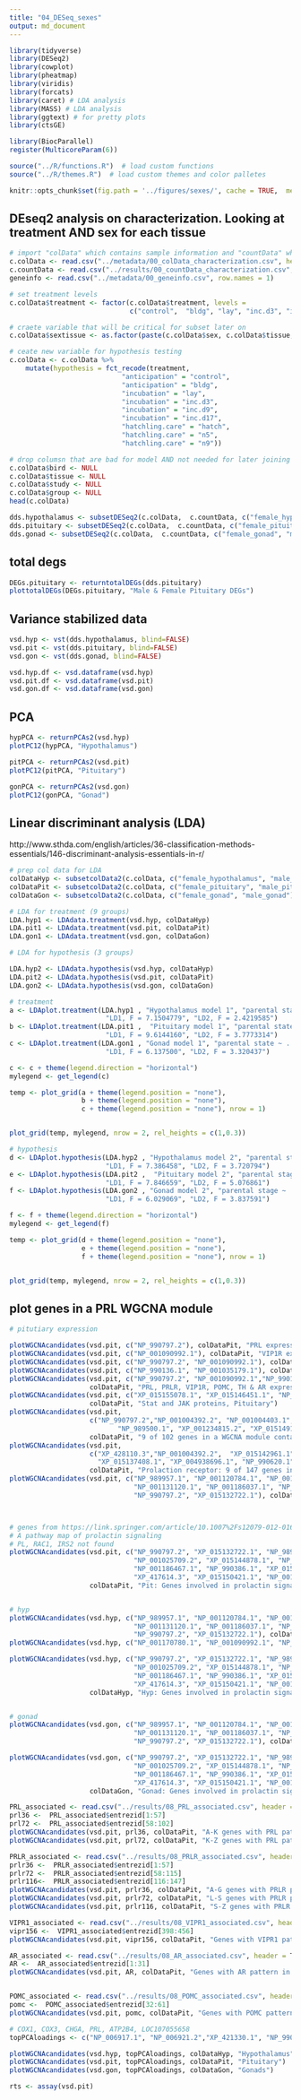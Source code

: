 ```yaml
---
title: "04_DESeq_sexes"
output: md_document
---
```


```r
library(tidyverse)
library(DESeq2)
library(cowplot)
library(pheatmap)
library(viridis)
library(forcats)
library(caret) # LDA analysis
library(MASS) # LDA analysis
library(ggtext) # for pretty plots
library(ctsGE)

library(BiocParallel)
register(MulticoreParam(6))

source("../R/functions.R")  # load custom functions 
source("../R/themes.R")  # load custom themes and color palletes

knitr::opts_chunk$set(fig.path = '../figures/sexes/', cache = TRUE,  message=F, comment=FALSE, warning=FALSE)
```

## DEseq2 analysis on characterization. Looking at treatment AND sex for each tissue

```r
# import "colData" which contains sample information and "countData" which contains read counts
c.colData <- read.csv("../metadata/00_colData_characterization.csv", header = T, row.names = 1)
c.countData <- read.csv("../results/00_countData_characterization.csv", header = T, row.names = 1)
geneinfo <- read.csv("../metadata/00_geneinfo.csv", row.names = 1)

# set treatment levels
c.colData$treatment <- factor(c.colData$treatment, levels = 
                              c("control",  "bldg", "lay", "inc.d3", "inc.d9", "inc.d17", "hatch", "n5", "n9"))

# craete variable that will be critical for subset later on
c.colData$sextissue <- as.factor(paste(c.colData$sex, c.colData$tissue, sep = "_"))

# ceate new variable for hypothesis testing
c.colData <- c.colData %>%
    mutate(hypothesis = fct_recode(treatment,
                            "anticipation" = "control",
                            "anticipation" = "bldg",
                            "incubation" = "lay",
                            "incubation" = "inc.d3",
                            "incubation" = "inc.d9",
                            "incubation" = "inc.d17",
                            "hatchling.care" = "hatch",
                            "hatchling.care" = "n5",
                            "hatchling.care" = "n9"))

# drop columsn that are bad for model AND not needed for later joining
c.colData$bird <- NULL
c.colData$tissue <- NULL
c.colData$study <- NULL
c.colData$group <- NULL
head(c.colData)
```



```r
dds.hypothalamus <- subsetDESeq2(c.colData,  c.countData, c("female_hypothalamus","male_hypothalamus") )
dds.pituitary <- subsetDESeq2(c.colData,  c.countData, c("female_pituitary", "male_pituitary" ) )
dds.gonad <- subsetDESeq2(c.colData,  c.countData, c("female_gonad", "male_gonad") )
```


## total degs

```r
DEGs.pituitary <- returntotalDEGs(dds.pituitary)
plottotalDEGs(DEGs.pituitary, "Male & Female Pituitary DEGs")
```

## Variance stabilized data

```r
vsd.hyp <- vst(dds.hypothalamus, blind=FALSE) 
vsd.pit <- vst(dds.pituitary, blind=FALSE) 
vsd.gon <- vst(dds.gonad, blind=FALSE) 

vsd.hyp.df <- vsd.dataframe(vsd.hyp) 
vsd.pit.df <- vsd.dataframe(vsd.pit) 
vsd.gon.df <- vsd.dataframe(vsd.gon) 
```

## PCA

```r
hypPCA <- returnPCAs2(vsd.hyp)
plotPC12(hypPCA, "Hypothalamus")

pitPCA <- returnPCAs2(vsd.pit)
plotPC12(pitPCA, "Pituitary")

gonPCA <- returnPCAs2(vsd.gon)
plotPC12(gonPCA, "Gonad")
```


## Linear discriminant analysis (LDA)

http://www.sthda.com/english/articles/36-classification-methods-essentials/146-discriminant-analysis-essentials-in-r/


```r
# prep col data for LDA
colDataHyp <- subsetcolData2(c.colData, c("female_hypothalamus", "male_hypothalamus"))
colDataPit <- subsetcolData2(c.colData, c("female_pituitary", "male_pituitary"))
colDataGon <- subsetcolData2(c.colData, c("female_gonad", "male_gonad"))

# LDA for treatment (9 groups)
LDA.hyp1 <- LDAdata.treatment(vsd.hyp, colDataHyp)
LDA.pit1 <- LDAdata.treatment(vsd.pit, colDataPit)
LDA.gon1 <- LDAdata.treatment(vsd.gon, colDataGon)

# LDA for hypothesis (3 groups)

LDA.hyp2 <- LDAdata.hypothesis(vsd.hyp, colDataHyp)
LDA.pit2 <- LDAdata.hypothesis(vsd.pit, colDataPit)
LDA.gon2 <- LDAdata.hypothesis(vsd.gon, colDataGon)
```

```r
# treatment
a <- LDAplot.treatment(LDA.hyp1 , "Hypothalamus model 1", "parental state ~ .  0.277 pred. acc.",
                        "LD1, F = 7.1504779", "LD2, F = 2.4219585")
b <- LDAplot.treatment(LDA.pit1 ,  "Pituitary model 1", "parental state ~ .  0.405 pred. acc.",
                        "LD1, F = 9.6144160", "LD2, F = 3.7773314")
c <- LDAplot.treatment(LDA.gon1 , "Gonad model 1", "parental state ~ .  has 0.297 pred. acc.",
                        "LD1, F = 6.137500", "LD2, F = 3.320437")

c <- c + theme(legend.direction = "horizontal")
mylegend <- get_legend(c)

temp <- plot_grid(a + theme(legend.position = "none"),
                  b + theme(legend.position = "none"),
                  c + theme(legend.position = "none"), nrow = 1)


plot_grid(temp, mylegend, nrow = 2, rel_heights = c(1,0.3))

# hypothesis
d <- LDAplot.hypothesis(LDA.hyp2 , "Hypothalamus model 2", "parental stage ~ .  0.432 pred. acc.",
                        "LD1, F = 7.386458", "LD2, F = 3.720794")
e <- LDAplot.hypothesis(LDA.pit2 ,  "Pituitary model 2", "parental stage ~ .  0.473 pred. acc.",
                        "LD1, F = 7.846659", "LD2, F = 5.076861")
f <- LDAplot.hypothesis(LDA.gon2 , "Gonad model 2", "parental stage ~ .  has 0.368 pred. acc.",
                        "LD1, F = 6.029069", "LD2, F = 3.837591")

f <- f + theme(legend.direction = "horizontal")
mylegend <- get_legend(f)

temp <- plot_grid(d + theme(legend.position = "none"),
                  e + theme(legend.position = "none"),
                  f + theme(legend.position = "none"), nrow = 1)


plot_grid(temp, mylegend, nrow = 2, rel_heights = c(1,0.3))
```

## plot genes in a  PRL WGCNA module

```r
# pitutiary expression

plotWGCNAcandidates(vsd.pit, c("NP_990797.2"), colDataPit, "PRL expression, Pituitary")
plotWGCNAcandidates(vsd.pit, c("NP_001090992.1"), colDataPit, "VIP1R expression, Pituitary")
plotWGCNAcandidates(vsd.pit, c("NP_990797.2", "NP_001090992.1"), colDataPit, "PRL & VIP1R expression, Pituitary")
plotWGCNAcandidates(vsd.pit, c("NP_990136.1", "NP_001035179.1"), colDataPit, "TH & AR expression, Pituitary")
plotWGCNAcandidates(vsd.pit, c("NP_990797.2", "NP_001090992.1","NP_990136.1", "NP_001035179.1", "NP_001026269.1"), 
                    colDataPit, "PRL, PRLR, VIP1R, POMC, TH & AR expression, Pituitary")
plotWGCNAcandidates(vsd.pit, c("XP_015155078.1", "XP_015146451.1", "NP_001025709.2", "NP_990327.2"), 
                    colDataPit, "Stat and JAK proteins, Pituitary")
plotWGCNAcandidates(vsd.pit,
                    c("NP_990797.2","NP_001004392.2", "NP_001004403.1", "NP_001006255.2", "NP_001006274.1",
                           "NP_989500.1", "XP_001234815.2", "XP_015149152.1", "XP_416110.5"),
                    colDataPit, "9 of 102 genes in a WGCNA module containting Prolactin")
plotWGCNAcandidates(vsd.pit,
                    c("XP_428110.3","NP_001004392.2",  "XP_015142961.1", "XP_015139636.1",
                      "XP_015137408.1", "XP_004938696.1", "NP_990620.1", "NP_001170793.2", "NP_001026250.1"),
                    colDataPit, "Prolaction receptor: 9 of 147 genes in a WGCNA module containting PRLR")
plotWGCNAcandidates(vsd.pit, c("NP_989957.1", "NP_001120784.1", "NP_001120786.1",
                               "NP_001131120.1", "NP_001186037.1", "NP_989871.1",
                               "NP_990797.2", "XP_015132722.1"), colDataPit, "Pitutary: CISH, SOCS, PRL, PRLR")



# genes from https://link.springer.com/article/10.1007%2Fs12079-012-0168-0
# A pathway map of prolactin signaling
# PL, RAC1, IRS2 not found
plotWGCNAcandidates(vsd.pit, c("NP_990797.2", "XP_015132722.1", "NP_989690.1",
                               "NP_001025709.2", "XP_015144878.1", "NP_989481.1",
                               "NP_001186467.1", "NP_990386.1", "XP_015132490.1",
                               "XP_417614.3", "XP_015150421.1", "NP_001155844.1"), 
                    colDataPit, "Pit: Genes involved in prolactin signaling")


# hyp
plotWGCNAcandidates(vsd.hyp, c("NP_989957.1", "NP_001120784.1", "NP_001120786.1",
                               "NP_001131120.1", "NP_001186037.1", "NP_989871.1",
                               "NP_990797.2", "XP_015132722.1"), colDataHyp, "Hypothalamus: CISH, SOCS, PRL, PRLR")
plotWGCNAcandidates(vsd.hyp, c("NP_001170780.1", "NP_001090992.1", "NP_001014970.1"), colDataHyp, "VIP expression, Hypothalamus")

plotWGCNAcandidates(vsd.hyp, c("NP_990797.2", "XP_015132722.1", "NP_989690.1",
                               "NP_001025709.2", "XP_015144878.1", "NP_989481.1",
                               "NP_001186467.1", "NP_990386.1", "XP_015132490.1",
                               "XP_417614.3", "XP_015150421.1", "NP_001155844.1"), 
                    colDataHyp, "Hyp: Genes involved in prolactin signaling")


# gonad
plotWGCNAcandidates(vsd.gon, c("NP_989957.1", "NP_001120784.1", "NP_001120786.1",
                               "NP_001131120.1", "NP_001186037.1", "NP_989871.1",
                               "NP_990797.2", "XP_015132722.1"), colDataGon, "Gonad: CISH, SOCS, PRL, PRLR")

plotWGCNAcandidates(vsd.gon, c("NP_990797.2", "XP_015132722.1", "NP_989690.1",
                               "NP_001025709.2", "XP_015144878.1", "NP_989481.1",
                               "NP_001186467.1", "NP_990386.1", "XP_015132490.1",
                               "XP_417614.3", "XP_015150421.1", "NP_001155844.1"), 
                    colDataGon, "Gonad: Genes involved in prolactin signaling")

```



```r
PRL_associated <- read.csv("../results/08_PRL_associated.csv", header = T)
prl36 <-  PRL_associated$entrezid[1:57]
prl72 <-  PRL_associated$entrezid[58:102]
plotWGCNAcandidates(vsd.pit, prl36, colDataPit, "A-K genes with PRL pattern in the pituitary")
plotWGCNAcandidates(vsd.pit, prl72, colDataPit, "K-Z genes with PRL pattern in the pituitary")

PRLR_associated <- read.csv("../results/08_PRLR_associated.csv", header = T)
prlr36 <-  PRLR_associated$entrezid[1:57]
prlr72 <-  PRLR_associated$entrezid[58:115]
prlr116<-  PRLR_associated$entrezid[116:147]
plotWGCNAcandidates(vsd.pit, prlr36, colDataPit, "A-G genes with PRLR pattern in the pituitary")
plotWGCNAcandidates(vsd.pit, prlr72, colDataPit, "L-S genes with PRLR pattern in the pituitary")
plotWGCNAcandidates(vsd.pit, prlr116, colDataPit, "S-Z genes with PRLR pattern in the pituitary")

VIPR1_associated <- read.csv("../results/08_VIPR1_associated.csv", header = T)
vipr156 <-  VIPR1_associated$entrezid[398:456]
plotWGCNAcandidates(vsd.pit, vipr156, colDataPit, "Genes with VIPR1 pattern in the pituitary")

AR_associated <- read.csv("../results/08_AR_associated.csv", header = T)
AR <-  AR_associated$entrezid[1:31]
plotWGCNAcandidates(vsd.pit, AR, colDataPit, "Genes with AR pattern in the pituitary")


POMC_associated <- read.csv("../results/08_POMC_associated.csv", header = T)
pomc <-  POMC_associated$entrezid[32:61]
plotWGCNAcandidates(vsd.pit, pomc, colDataPit, "Genes with POMC pattern in the pituitary")

```

```r
# COX1, COX3, CHGA, PRL, ATP2B4, LOC107055658
topPCAloadings <- c("NP_006917.1", "NP_006921.2","XP_421330.1", "NP_990797.2", "XP_015154447.1", "XP_015156300.1")

plotWGCNAcandidates(vsd.hyp, topPCAloadings, colDataHyp, "Hypothalamus")
plotWGCNAcandidates(vsd.pit, topPCAloadings, colDataPit, "Pituitary")
plotWGCNAcandidates(vsd.gon, topPCAloadings, colDataGon, "Gonads")

```

```r
rts <- assay(vsd.pit)
```
